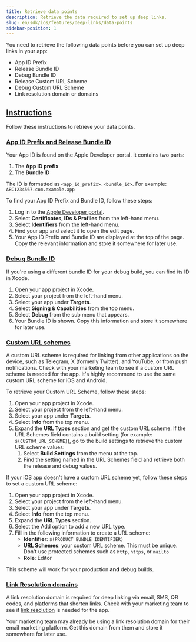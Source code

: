 ```yaml
---
title: Retrieve data points
description: Retrieve the data required to set up deep links.
slug: en/sdk/ios/features/deep-links/data-points
sidebar-position: 1
---
```


You need to retrieve the following data points before you can set up deep links in your app:

-  App ID Prefix
-  Release Bundle ID
-  Debug Bundle ID
-  Release Custom URL Scheme
-  Debug Custom URL Scheme
-  Link resolution domain or domains

## [Instructions](instructions)

Follow these instructions to retrieve your data points.

### [App ID Prefix and Release Bundle ID](app-id-prefix-and-release-bundle-id)

Your App ID is found on the Apple Developer portal. It contains two parts:

1. The **App ID prefix**
2. The **Bundle ID**

The ID is formatted as `<app_id_prefix>.<bundle_id>`. For example: `ABC1234567.com.example.app`

To find your App ID Prefix and Bundle ID, follow these steps:

1. Log in to the [Apple Developer portal](https://developer.apple.com/account/).
2. Select **Certificates, IDs & Profiles** from the left-hand menu.
3. Select **Identifiers** from the left-hand menu.
4. Find your app and select it to open the edit page.
5. Your App ID Prefix and Bundle ID are displayed at the top of the page. Copy the relevant information and store it somewhere for later use.

### [Debug Bundle ID](debug-bundle-id)

If you're using a different bundle ID for your debug build, you can find its ID in Xcode.

1. Open your app project in Xcode.
2. Select your project from the left-hand menu.
3. Select your app under **Targets**.
4. Select **Signing & Capabilities** from the top menu.
5. Select **Debug** from the sub menu that appears.
6. Your Bundle ID is shown. Copy this information and store it somewhere for later use.

### [Custom URL schemes](custom-url-schemes)

<Callout type="tip">

A custom URL scheme is required for linking from other applications on the device, such as Telegram, X (formerly Twitter), and YouTube, or from push notifications. Check with your marketing team to see if a custom URL scheme is needed for the app. It's highly recommend to use the same custom URL scheme for iOS and Android.

</Callout>

To retrieve your Custom URL Scheme, follow these steps:

1. Open your app project in Xcode.
2. Select your project from the left-hand menu.
3. Select your app under **Targets**.
4. Select **Info** from the top menu.
5. Expand the **URL Types** section and get the custom URL scheme. If the URL Schemes field contains a build setting (for example: `$(CUSTOM_URL_SCHEME)`), go to the build settings to retrieve the custom URL scheme values:
   1. Select **Build Settings** from the menu at the top.
   2. Find the setting named in the URL Schemes field and retrieve both the release and debug values.

If your iOS app doesn't have a custom URL scheme yet, follow these steps to set a custom URL scheme:

1. Open your app project in Xcode.
2. Select your project from the left-hand menu.
3. Select your app under **Targets**.
4. Select **Info** from the top menu.
5. Expand the **URL Types** section.
6. Select the Add option to add a new URL type.
7. Fill in the following information to create a URL scheme:
   -  **Identifier**: `$(PRODUCT_BUNDLE_IDENTIFIER)`
   -  **URL Schemes**: your custom URL scheme. This must be unique. Don't use protected schemes such as `http`, `https`, or `mailto`
   -  **Role**: Editor

This scheme will work for your production **and** debug builds.

### [Link Resolution domains](link-resolution-domains)

<Callout type="tip">

A link resolution domain is required for deep linking via email, SMS, QR codes, and platforms that shorten links. Check with your marketing team to see if [link resolution](https://help.adjust.com/en/article/link-resolution) is needed for the app.

</Callout>

Your marketing team may already be using a link resolution domain for their email marketing platform. Get this domain from them and store it somewhere for later use.
